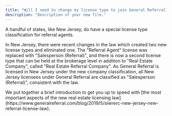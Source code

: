 ```yaml
---
title: "Will I need to change my license type to join General Referral?"
description: "Description of your new file."
---
```


<Info>
  A handful of states, like New Jersey, do have a special license type classification for referral agents.
</Info>

In New Jersey, there were recent changes in the law which created two new license types and eliminated one. The "Referral Agent" license was replaced with "Salesperson (Referral)", and there is now a second license type that can be held at the brokerage level in addition to "Real Estate Company", called "Real Estate Referral Company". As General Referral is licensed in New Jersey under the new company classification, all New Jersey licensees under General Referral are classified as "Salesperson (Referral)", consistent with the law.

<Note>
  We put together a brief introduction to get you up to speed with [the most important aspects of the new real estate licensing law](https://www.generalreferral.com/blog/2019/5/slwrerc-new-jersey-new-referral-license-law).
</Note>